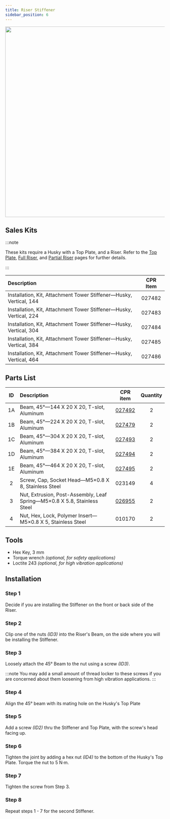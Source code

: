 ```yaml
---
title: Riser Stiffener
sidebar_position: 6
---
```


<center>
  <img
    src="/img/robot_images/husky_images/robot_husky_28.png"
    width="600"
  />
</center>

## Sales Kits

:::note

These kits require a Husky with a Top Plate, and a Riser.
Refer to the [Top Plate](./top_plate_husky), [Full Riser](./riser_full_husky), and [Partial Riser](./riser_partial_husky) pages for further details.

:::

| Description                                                        | CPR Item |
| :----------------------------------------------------------------- | :------: |
| Installation, Kit, Attachment Tower Stiffener—Husky, Vertical, 144 |  027482  |
| Installation, Kit, Attachment Tower Stiffener—Husky, Vertical, 224 |  027483  |
| Installation, Kit, Attachment Tower Stiffener—Husky, Vertical, 304 |  027484  |
| Installation, Kit, Attachment Tower Stiffener—Husky, Vertical, 384 |  027485  |
| Installation, Kit, Attachment Tower Stiffener—Husky, Vertical, 464 |  027486  |

## Parts List

| ID  | Description                                                              |                         CPR item                         | Quantity |
| :-: | :----------------------------------------------------------------------- | :------------------------------------------------------: | :------: |
| 1A  | Beam, 45°—144 X 20 X 20, T-slot, Aluminum                                | [027492](/assets/pdf/clearpath_robotics_027492-TDS1.pdf) |    2     |
| 1B  | Beam, 45°—224 X 20 X 20, T-slot, Aluminum                                | [027479](/assets/pdf/clearpath_robotics_027479-TDS1.pdf) |    2     |
| 1C  | Beam, 45°—304 X 20 X 20, T-slot, Aluminum                                | [027493](/assets/pdf/clearpath_robotics_027493-TDS1.pdf) |    2     |
| 1D  | Beam, 45°—384 X 20 X 20, T-slot, Aluminum                                | [027494](/assets/pdf/clearpath_robotics_027494-TDS1.pdf) |    2     |
| 1E  | Beam, 45°—464 X 20 X 20, T-slot, Aluminum                                | [027495](/assets/pdf/clearpath_robotics_027495-TDS1.pdf) |    2     |
|  2  | Screw, Cap, Socket Head—M5×0.8 X 8, Stainless Steel                      |                          023149                          |    4     |
|  3  | Nut, Extrusion, Post-Assembly, Leaf Spring—M5×0.8 X 5.8, Stainless Steel | [026955](/assets/pdf/clearpath_robotics_027492-TDS1.pdf) |    2     |
|  4  | Nut, Hex, Lock, Polymer Insert—M5×0.8 X 5, Stainless Steel               |                          010170                          |    2     |

## Tools

- Hex Key, 3 mm
- Torque wrench _(optional, for safety applications)_
- Loctite 243 _(optional, for high vibration applications)_

## Installation

### Step 1

Decide if you are installing the Stiffener on the front or back side of the Riser.

### Step 2

Clip one of the nuts _(ID3)_ into the Riser's Beam, on the side where you will be installing the Stiffener.

### Step 3

Loosely attach the 45° Beam to the nut using a screw _(ID3)_.

:::note
You may add a small amount of thread locker to these screws if you are concerned about them loosening from high vibration applications.
:::

### Step 4

Align the 45° beam with its mating hole on the Husky's Top Plate

### Step 5

Add a screw _(ID2)_ thru the Stiffener and Top Plate, with the screw's head facing up.

### Step 6

Tighten the joint by adding a hex nut _(ID4)_ to the bottom of the Husky's Top Plate.
Torque the nut to 5 N·m.

### Step 7

Tighten the screw from Step 3.

### Step 8

Repeat steps 1 - 7 for the second Stiffener.
